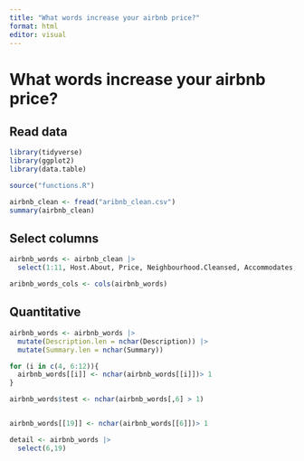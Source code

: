 ```yaml
---
title: "What words increase your airbnb price?"
format: html
editor: visual
---
```


# What words increase your airbnb price?

## Read data

```r
library(tidyverse)
library(ggplot2)
library(data.table)

source("functions.R")

airbnb_clean <- fread("aribnb_clean.csv")
summary(airbnb_clean) 
```

## Select columns

```r
airbnb_words <- airbnb_clean |>
  select(1:11, Host.About, Price, Neighbourhood.Cleansed, Accommodates, Number.of.Reviews, Review.Scores.Rating)

aribnb_words_cols <- cols(airbnb_words)
```

## Quantitative

```r
airbnb_words <- airbnb_words |>
  mutate(Description.len = nchar(Description)) |>
  mutate(Summary.len = nchar(Summary))
```

```r
for (i in c(4, 6:12)){
  airbnb_words[[i]] <- nchar(airbnb_words[[i]])> 1
}
```

```r
airbnb_words$test <- nchar(airbnb_words[,6] > 1)


airbnb_words[[19]] <- nchar(airbnb_words[[6]])> 1

detail <- airbnb_words |>
  select(6,19)

```
